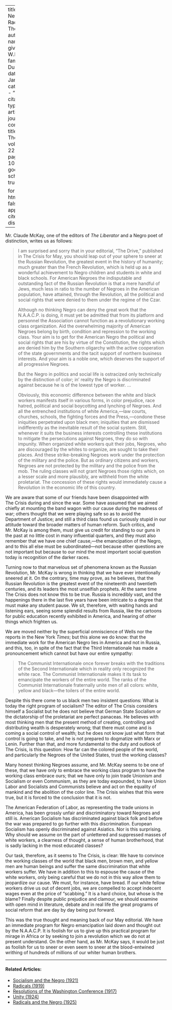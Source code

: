 
---
title: 'The Negro and Radical Thought'
author:
  - name:
      given: W.E.B.
      family: Du Bois
date: Jan. 1921
categories: 
  - ""
citation: 
  type: article-journal
  container-title: The Crisis
  volume: 22
  issue: 3
  page: 102-104
google-scholar: true

format:
  html:
    toc: false
    appendix-cite-as: display
---




Mr. Claude McKay, one of the editors of *The Liberator* and a Negro poet of distinction, writes us as follows: 

> I am surprised and sorry that in your editorial, "The Drive," published in <span class = "small-caps">The Crisis</span> for May, you should leap out of your sphere to sneer at the Russian Revolution, the greatest event in the history of humanity; much greater than the French Revolution, which is held up as a wonderful achievement to Negro children and students in white and black schools. For American Negroes the indisputable and outstanding fact of the Russian Revolution is that a mere handful of Jews, much less in ratio to the number of Negroes in the American population, have attained, through the Revolution, all the political and social rights that were denied to them under the regime of the Czar.   <p> Although no thinking Negro can deny the great work that the N.A.A.C.P. is doing, it must yet be admitted that from its platform and personnel the Association cannot function as a revolutionary working class organization. Aid the overwhelming majority of American Negroes belong by birth, condition and repression to the working class. Your aim is to get for the American Negro the political and social rights that are his by virtue of the Constitution, the rights which are denied him by the Southern oligarchy with the active cooperation of the state governments and the tacit support of northern business interests. And your aim is a noble one, which deserves the support of all progressive Negroes. <p> But the Negro in politics and social life is ostracized only technically by the distinction of color; in' reality the Negro is discriminated against because he is of the lowest type of worker. ... <p> Obviously, this economic difference between the white and black workers manifests itself in various forms, in color prejudice, race hatred, political and social boycotting and lynching of Negroes. And all the entrenched institutions of white America,---law courts, churches, schools, the fighting forces and the Press,---condone these iniquities perpetrated upon black men; iniquities that are dismissed indifferently as the inevitable result of the social system. Still, whenever it suits the business interests controlling these institutions to mitigate the persecutions against Negroes, they do so with impunity. When organized white workers quit their jobs, Negroes, who are discouraged by the whites to organize, are sought to take their places. And these strike-breaking Negroes work under the protection of the military and the police. But as ordinary citizens and workers, Negroes are not protected by the military and the police from the mob. The ruling classes will not grant Negroes those rights which, on a lesser scale and more plausibly, are withheld from the white proletariat. The concession of these rights would immediately cause a Revolution in the economic life of this country.

We are aware that some of our friends have been disappointed with <span class = "small-caps">The Crisis</span> during and since the war. Some have assumed that we aimed chiefly at mounting the band wagon with our cause during the madness of war; others thought that we were playing safe so as to avoid the Department of Justice; and still a third class found us curiously stupid in our attitude toward the broader matters of human reform. Such critics, and Mr. McKay is among them, must give us credit for standing to our guns in the past at no little cost in many influential quarters, and they must also remember that we have one chief cause,---the emancipation of the Negro, and to this all else must be subordinated---not because other questions are not important but because to our mind the most important social question today is recognition of the darker races.

Turning now to that marvelous set of phenomena known as the Russian Revolution, Mr. McKay is wrong in thinking that we have ever intentionally sneered at it. On the contrary, time may prove, as he believes, that the Russian Revolution is the greatest event of the nineteenth and twentieth centuries, and its leaders the most unselfish prophets. At the same time <span class = "small-caps">The Crisis</span> does not know this to be true. Russia is incredibly vast, and the happenings there in the last five years have been intricate to a degree that must make any student pause. We sit, therefore, with waiting hands and listening ears, seeing some splendid results from Russia, like the cartoons for public education recently exhibited in America, and hearing of other things which frighten us.

We are moved neither by the superficial omniscience of Wells nor the reports in the New York *Times*; but this alone we do know: that the immediate work for the American Negro lies in America and not in Russia, and this, too, in spite of the fact that the Third Internationale has made a pronouncement which cannot but have our entire sympathy:

> The Communist Internationale once forever breaks with the traditions of the Second Internationale which in reality only recognized the white race. The Communist Internationale makes it its task to emancipate the workers of the entire world. The ranks of the Communist Internationale fraternally unite men of all colors: white, yellow and black---the toilers of the entire world.

Despite this there come to us black men two insistent questions: What is today the right program of socialism? The editor of <span class = "small-caps">The Crisis</span> considers himself a Socialist but he does not believe that German State Socialism or the dictatorship of the proletariat are perfect panaceas. He believes with most thinking men that the present method of creating, controlling and distributing wealth is desperately wrong; that there must come and is coming a social control of wealth; but he does not know just what form that control is going to take, and he is not prepared to dogmatize with Marx or Lenin. Further than that, and more fundamental to the duty and outlook of <span class = "small-caps">The Crisis</span>, is this question: How far can the colored people of the world, and particularly the Negroes of the United States, trust the working classes?

Many honest thinking Negroes assume, and Mr. McKay seems to be one of these, that we have only to embrace the working class program to have the working class embrace ours; that we have only to join trade Unionism and Socialism or even Communism, as they are today expounded, to have Union Labor and Socialists and Communists believe and act on the equality of mankind and the abolition of the color line. <span class = "small-caps">The Crisis</span> wishes that this were true, but it is forced to the conclusion that it is not.

The American Federation of Labor, as representing the trade unions in America, has been grossly unfair and discriminatory toward Negroes and still is. American Socialism has discriminated against black folk and before the war was prepared to go further with this discrimination. European Socialism has openly discriminated against Asiatics. Nor is this surprising. Why should we assume on the part of unlettered and suppressed masses of white workers, a clearness of thought, a sense of human brotherhood, that is sadly lacking in the most educated classes?

Our task, therefore, as it seems to <span class = "small-caps">The Crisis</span>, is clear: We have to convince the working classes of the world that black men, brown men, and yellow men are human beings and suffer the same discrimination that white workers suffer. We have in addition to this to espouse the cause of the white workers, only being careful that we do not in this way allow them to jeopardize our cause. We must, for instance, have bread. If our white fellow workers drive us out of decent jobs, we are compelled to accept indecent wages even at the price of "scabbing." It is a hard choice, but whose is the blame? Finally despite public prejudice and clamour, we should examine with open mind in literature, debate and in real life the great programs of social reform that are day by day being put forward.



This was the true thought and meaning back of our May editorial. We have an immediate program for Negro emancipation laid down and thought out by the N.A.A.C.P. It is foolish for us to give up this practical program for mirage in Africa or by seeking to join a revolution which we do not at present understand. On the other hand, as Mr. McKay says, it would be just as foolish for us to sneer or even seem to sneer at the blood-entwined writhing of hundreds of millions of our whiter human brothers.

<!-- Similar articles start here -->

<hr>
#### Related Articles:

* [Socialism and the Negro (1921)](/Volumes/22/06/socialism_and_the_negro.html)
* [Radicals (1919)](/Volumes/19/02/radicals.html)
* [Resolutions of the Washington Conference (1917)](/Volumes/14/02/resolutions.html)
* [Unity (1924)](/Volumes/28/03/unity.html)
* [Radicals and the Negro (1925)](/Volumes/29/05/radicals_and_the_negro.html)

<!-- Similar articles end here -->